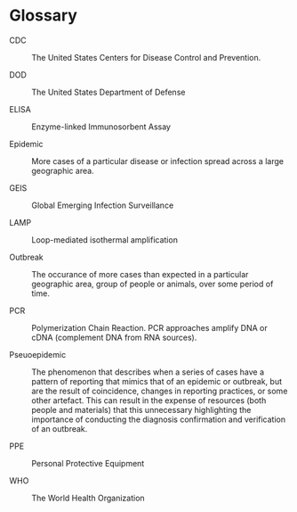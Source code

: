 # Glossary {.unnumbered}

[CDC]{#CDC}

: The United States Centers for Disease Control and Prevention.

[DOD]{#DOD}

: The United States Department of Defense

[ELISA]{#ELISA}

: Enzyme-linked Immunosorbent Assay

[Epidemic]{#epidemic}

: More cases of a particular disease or infection spread across a large geographic area.

[GEIS]{#GEIS}

: Global Emerging Infection Surveillance

[LAMP]{#LAMP}

: Loop-mediated isothermal amplification

[Outbreak]{#outbreak}

: The occurance of more cases than expected in a particular geographic area, group of people or animals, over some period of time.

[PCR]{#PCR}

: Polymerization Chain Reaction. PCR approaches amplify DNA or cDNA (complement DNA from RNA sources).

[Pseuoepidemic]{#pseudoepidemic}

: The phenomenon that describes when a series of cases have a pattern of reporting that mimics that of an epidemic or outbreak, but are the result of coincidence, changes in reporting practices, or some other artefact. This can result in the expense of resources (both people and materials) that this unnecessary highlighting the importance of conducting the diagnosis confirmation and verification of an outbreak.

[PPE]{#PPE}

: Personal Protective Equipment

[WHO]{#WHO}

: The World Health Organization